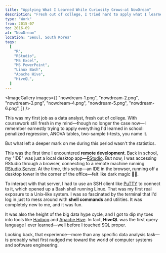 ```yaml
---
title: "Applying What I Learned While Curiosity Grows—at NowDream"
description: "Fresh out of college, I tried hard to apply what I learned as a Statistics major—things like penalized regression, ANOVA, and t-tests. But it was tinkering with a Linux server and tools like Hadoop and Hive that really sparked something new in me: an interest in computer systems and the craft of software."
type: "Work"
from: 2015-07
to: 2016-09
at: "NowDream"
location: "Seoul, South Korea"
tags:
  [
    "R",
    "RStudio",
    "MS Excel",
    "MS PowerPoint",
    "Linux Bash",
    "Apache Hive",
    "HiveQL",
  ]
---
```



<ImageGallery
  images={[
    "nowdream-1.png",
    "nowdream-2.png",
    "nowdream-3.png",
    "nowdream-4.png",
    "nowdream-5.png",
    "nowdream-6.png",
  ]}
/>

This was my first job as a data analyst, fresh out of college. With coursework still fresh in my mind—though no longer the case now—I remember earnestly trying to apply everything I'd learned in school: penalized regression, ANOVA tables, two-sample t-tests, you name it.

But what left a deeper mark on me during this period wasn't the statistics.

This was the first time I encountered **remote development**. Back in school, my "IDE" was just a local desktop app—[RStudio](https://posit.co/products/open-source/rstudio/). But now, I was accessing RStudio through a browser, connecting to a remote machine running [RStudio Server](https://posit.co/products/open-source/rstudio-server/). At the time, this setup—an IDE in the browser, running off a desktop tower in the corner of the office—felt like dark magic 🧙‍♂️.

To interact with that server, I had to use an SSH client like [PuTTY](https://www.putty.org/) to connect to it, which opened up a Bash shell running Linux. That was my first real exposure to a Unix-like system. I was so fascinated by the terminal that I'd log in just to mess around with **shell commands** and utilities. It was completely new to me, and it was fun.

It was also the height of the big data hype cycle, and I got to dip my toes into tools like [Hadoop](https://hadoop.apache.org/) and [Apache Hive](https://hive.apache.org/). In fact, **HiveQL** was the first query language I ever learned—well before I touched SQL proper.

Looking back, that experience—more than any specific data analysis task—is probably what first nudged me toward the world of computer systems and software engineering.
